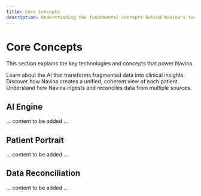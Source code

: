 ```yaml
---
title: Core Concepts
description: Understanding the fundamental concepts behind Navina's technology.
---
```


# Core Concepts

This section explains the key technologies and concepts that power Navina.

<CardGroup>
  <Card title="AI Engine" href="/introduction/core-concepts#ai-engine">
    Learn about the AI that transforms fragmented data into clinical insights.
  </Card>
  <Card title="Patient Portrait" href="/introduction/core-concepts#patient-portrait">
    Discover how Navina creates a unified, coherent view of each patient.
  </Card>
  <Card title="Data Reconciliation" href="/introduction/core-concepts#data-reconciliation">
    Understand how Navina ingests and reconciles data from multiple sources.
  </Card>
</CardGroup>

## AI Engine

... content to be added ...

## Patient Portrait

... content to be added ...

## Data Reconciliation

... content to be added ... 